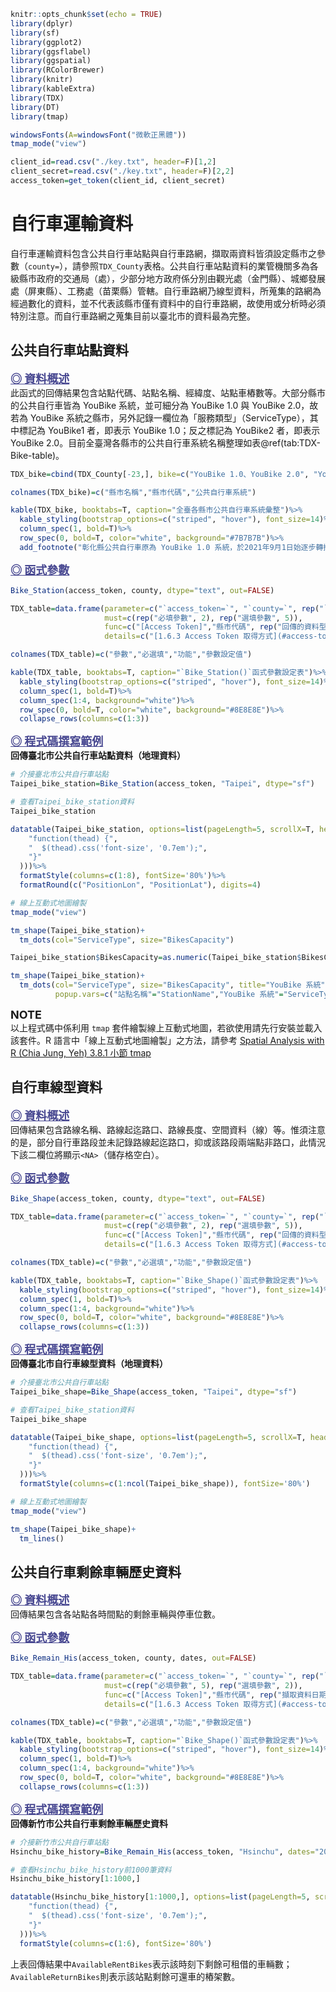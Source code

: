 ```r
knitr::opts_chunk$set(echo = TRUE)
library(dplyr)
library(sf)
library(ggplot2)
library(ggsflabel)
library(ggspatial)
library(RColorBrewer)
library(knitr)
library(kableExtra)
library(TDX)
library(DT)
library(tmap)

windowsFonts(A=windowsFont("微軟正黑體"))
tmap_mode("view")

client_id=read.csv("./key.txt", header=F)[1,2]
client_secret=read.csv("./key.txt", header=F)[2,2]
access_token=get_token(client_id, client_secret)
```

# **自行車運輸資料**
自行車運輸資料包含公共自行車站點與自行車路網，擷取兩資料皆須設定縣市之參數（`county=`），請參照`TDX_County`表格。公共自行車站點資料的業管機關多為各級縣市政府的交通局（處），少部分地方政府係分別由觀光處（金門縣）、城鄉發展處（屏東縣）、工務處（苗栗縣）管轄。自行車路網乃線型資料，所蒐集的路網為經過數化的資料，並不代表該縣市僅有資料中的自行車路網，故使用或分析時必須特別注意。而自行車路網之蒐集目前以臺北市的資料最為完整。  


## 公共自行車站點資料
<font color="#484891" size="4"><u>**◎ 資料概述**</u></font>  
此函式的回傳結果包含站點代碼、站點名稱、經緯度、站點車樁數等。大部分縣市的公共自行車皆為 YouBike 系統，並可細分為 YouBike 1.0 與 YouBike 2.0，故若為 YouBike 系統之縣市，另外記錄一欄位為「服務類型」（ServiceType），其中標記為 YouBike1 者，即表示 YouBike 1.0；反之標記為 YouBike2 者，即表示 YouBike 2.0。目前全臺灣各縣市的公共自行車系統名稱整理如表\@ref(tab:TDX-Bike-table)。  

```r
TDX_bike=cbind(TDX_County[-23,], bike=c("YouBike 1.0、YouBike 2.0", "YouBike 1.0、YouBike 2.0", "YouBike 1.0", "YouBike 1.0、YouBike 2.0 （ibike）", "T-Bike", "YouBike 2.0", "--", "YouBike 1.0", "--", "YouBike 1.0", "-- （參見備註）", "--", "--", "--", "YouBike 2.0", "Pbike", "--", "--", "--", "K Bike", "--", "--"))

colnames(TDX_bike)=c("縣市名稱","縣市代碼","公共自行車系統")

kable(TDX_bike, booktabs=T, caption="全臺各縣市公共自行車系統彙整")%>%
  kable_styling(bootstrap_options=c("striped", "hover"), font_size=14)%>%
  column_spec(1, bold=T)%>%
  row_spec(0, bold=T, color="white", background="#7B7B7B")%>%
  add_footnote("彰化縣公共自行車原為 YouBike 1.0 系統，於2021年9月1日始逐步轉換為 Moovo 無樁系統，惟目前此公共自行車的站點資料尚未匯入 TDX 平臺！", notation="symbol")
```


<font color="#484891" size="4"><u>**◎ 函式參數**</u></font>  
```r
Bike_Station(access_token, county, dtype="text", out=FALSE)
```

```r
TDX_table=data.frame(parameter=c("`access_token=`", "`county=`", rep("`dtype=`", 2), rep("`out=`", 3)),
                     must=c(rep("必填參數", 2), rep("選填參數", 5)),
                     func=c("[Access Token]","縣市代碼", rep("回傳的資料型態", 2), rep("匯出資料之路徑", 3)),
                     details=c("[1.6.3 Access Token 取得方式](#access-token-取得方式)", "請參照`TDX_County`表格，並確保所輸入的縣市具公共自行車系統", "`text`：純文字形式，其資料型態屬`data.frame` [**預設值**]", "`sf`：地理資料形式，其資料型態屬`sf`","`FALSE`：不匯出資料至本機 [**預設值**]" ,"若回傳的資料型態為「`text`」：路徑必須含有`.csv`或`.txt`", "若回傳的資料型態為「`sf`」：路徑必須含有`.shp`"))

colnames(TDX_table)=c("參數","必選填","功能","參數設定值")

kable(TDX_table, booktabs=T, caption="`Bike_Station()`函式參數設定表")%>%
  kable_styling(bootstrap_options=c("striped", "hover"), font_size=14)%>%
  column_spec(1, bold=T)%>%
  column_spec(1:4, background="white")%>%
  row_spec(0, bold=T, color="white", background="#8E8E8E")%>%
  collapse_rows(columns=c(1:3))
```

<font color="#484891" size="4"><u>**◎ 程式碼撰寫範例**</u></font>  
**回傳臺北市公共自行車站點資料（地理資料）**
```r
# 介接臺北市公共自行車站點
Taipei_bike_station=Bike_Station(access_token, "Taipei", dtype="sf")
```

```r
# 查看Taipei_bike_station資料
Taipei_bike_station
```

```r
datatable(Taipei_bike_station, options=list(pageLength=5, scrollX=T, headerCallback = DT::JS(
    "function(thead) {",
    "  $(thead).css('font-size', '0.7em');",
    "}"
  )))%>%
  formatStyle(columns=c(1:8), fontSize='80%')%>%
  formatRound(c("PositionLon", "PositionLat"), digits=4)
```

```r
# 線上互動式地圖繪製
tmap_mode("view")

tm_shape(Taipei_bike_station)+
  tm_dots(col="ServiceType", size="BikesCapacity")
```

```r
Taipei_bike_station$BikesCapacity=as.numeric(Taipei_bike_station$BikesCapacity)

tm_shape(Taipei_bike_station)+
  tm_dots(col="ServiceType", size="BikesCapacity", title="YouBike 系統", labels=c("YouBike 1.0","YouBike 2.0"),
          popup.vars=c("站點名稱"="StationName","YouBike 系統"="ServiceType","站點車樁數"="BikesCapacity"))
```

:::notice
<font size="4">**NOTE**</font>  
以上程式碼中係利用 `tmap` 套件繪製線上互動式地圖，若欲使用請先行安裝並載入該套件。R 語言中「線上互動式地圖繪製」之方法，請參考 [Spatial Analysis with R (Chia Jung, Yeh) 3.8.1 小節 tmap](https://chiajung-yeh.github.io/Spatial-Analysis/data-visualization-with-maps.html#tmap)
:::



## 自行車線型資料
<font color="#484891" size="4"><u>**◎ 資料概述**</u></font>  
回傳結果包含路線名稱、路線起迄路口、路線長度、空間資料（線）等。惟須注意的是，部分自行車路段並未記錄路線起迄路口，抑或該路段兩端點非路口，此情況下該二欄位將顯示`<NA>`（儲存格空白）。  

<font color="#484891" size="4"><u>**◎ 函式參數**</u></font>  
```r
Bike_Shape(access_token, county, dtype="text", out=FALSE)
```

```r
TDX_table=data.frame(parameter=c("`access_token=`", "`county=`", rep("`dtype=`", 2), rep("`out=`", 3)),
                     must=c(rep("必填參數", 2), rep("選填參數", 5)),
                     func=c("[Access Token]","縣市代碼", rep("回傳的資料型態", 2), rep("匯出資料之路徑", 3)),
                     details=c("[1.6.3 Access Token 取得方式](#access-token-取得方式)", "請參照`TDX_County`表格", "`text`：純文字形式，其資料型態屬`data.frame` [**預設值**]", "`sf`：地理資料形式，其資料型態屬`sf`","`FALSE`：不匯出資料至本機 [**預設值**]" ,"若回傳的資料型態為「`text`」：路徑必須含有`.csv`或`.txt`", "若回傳的資料型態為「`sf`」：路徑必須含有`.shp`"))

colnames(TDX_table)=c("參數","必選填","功能","參數設定值")

kable(TDX_table, booktabs=T, caption="`Bike_Shape()`函式參數設定表")%>%
  kable_styling(bootstrap_options=c("striped", "hover"), font_size=14)%>%
  column_spec(1, bold=T)%>%
  column_spec(1:4, background="white")%>%
  row_spec(0, bold=T, color="white", background="#8E8E8E")%>%
  collapse_rows(columns=c(1:3))
```

<font color="#484891" size="4"><u>**◎ 程式碼撰寫範例**</u></font>  
**回傳臺北市自行車線型資料（地理資料）**
```r
# 介接臺北市公共自行車站點
Taipei_bike_shape=Bike_Shape(access_token, "Taipei", dtype="sf")
```

```r
# 查看Taipei_bike_station資料
Taipei_bike_shape
```

```r
datatable(Taipei_bike_shape, options=list(pageLength=5, scrollX=T, headerCallback = DT::JS(
    "function(thead) {",
    "  $(thead).css('font-size', '0.7em');",
    "}"
  )))%>%
  formatStyle(columns=c(1:ncol(Taipei_bike_shape)), fontSize='80%')
```

```r
# 線上互動式地圖繪製
tmap_mode("view")

tm_shape(Taipei_bike_shape)+
  tm_lines()
```


## 公共自行車剩餘車輛歷史資料
<font color="#484891" size="4"><u>**◎ 資料概述**</u></font>  
回傳結果包含各站點各時間點的剩餘車輛與停車位數。  

<font color="#484891" size="4"><u>**◎ 函式參數**</u></font>  
```r
Bike_Remain_His(access_token, county, dates, out=FALSE)
```

```r
TDX_table=data.frame(parameter=c("`access_token=`", "`county=`", rep("`dates=`", 3), rep("`out=`", 2)),
                     must=c(rep("必填參數", 5), rep("選填參數", 2)),
                     func=c("[Access Token]","縣市代碼", rep("擷取資料日期\n[**最多7天**]", 3), rep("匯出資料之路徑", 2)),
                     details=c("[1.6.3 Access Token 取得方式](#access-token-取得方式)", "請參照`TDX_County`表格", "單一日期：`YYYY-MM-DD`", "多個日期：`YYYY-MM-DD;YYYY/-MM-DD;...`(以分號隔開)", "日期範圍：`YYYYcMM-DD~YYYY-MM-DD`", "`FALSE`：不匯出資料至本機 [**預設值**]" ,"若欲輸出此結果，路徑中必須含有`.csv`或`.txt`"))

colnames(TDX_table)=c("參數","必選填","功能","參數設定值")

kable(TDX_table, booktabs=T, caption="`Bike_Shape()`函式參數設定表")%>%
  kable_styling(bootstrap_options=c("striped", "hover"), font_size=14)%>%
  column_spec(1, bold=T)%>%
  column_spec(1:4, background="white")%>%
  row_spec(0, bold=T, color="white", background="#8E8E8E")%>%
  collapse_rows(columns=c(1:3))
```

<font color="#484891" size="4"><u>**◎ 程式碼撰寫範例**</u></font>  
**回傳新竹市公共自行車剩餘車輛歷史資料**
```r
# 介接新竹市公共自行車站點
Hsinchu_bike_history=Bike_Remain_His(access_token, "Hsinchu", dates="2022-10-10")
```

```r
# 查看Hsinchu_bike_history前1000筆資料
Hsinchu_bike_history[1:1000,]
```

```r
datatable(Hsinchu_bike_history[1:1000,], options=list(pageLength=5, scrollX=T, headerCallback = DT::JS(
    "function(thead) {",
    "  $(thead).css('font-size', '0.7em');",
    "}"
  )))%>%
  formatStyle(columns=c(1:6), fontSize='80%')
```


上表回傳結果中`AvailableRentBikes`表示該時刻下剩餘可租借的車輛數；`AvailableReturnBikes`則表示該站點剩餘可還車的樁架數。
